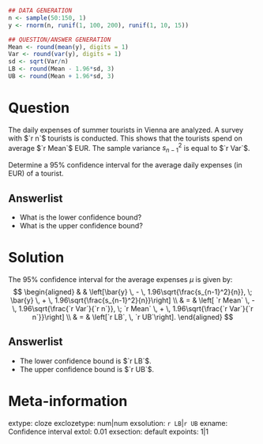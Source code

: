```r
## DATA GENERATION
n <- sample(50:150, 1)
y <- rnorm(n, runif(1, 100, 200), runif(1, 10, 15))

## QUESTION/ANSWER GENERATION
Mean <- round(mean(y), digits = 1)
Var <- round(var(y), digits = 1)
sd <- sqrt(Var/n)
LB <- round(Mean - 1.96*sd, 3)
UB <- round(Mean + 1.96*sd, 3)
```

Question
========

The daily expenses of summer tourists in Vienna are analyzed. A
survey with $`r n`$ tourists is conducted. This shows that the
tourists spend on average $`r Mean`$ EUR. The sample variance
$s^2_{n-1}$ is equal to $`r Var`$.

Determine a $95\%$ confidence interval for the average daily
expenses (in EUR) of a tourist.

Answerlist
----------
* What is the lower confidence bound?
* What is the upper confidence bound?

Solution
========

The $95\%$ confidence interval for the average expenses $\mu$ is
given by:
$$
\begin{aligned}
&   & \left[\bar{y} \, - \, 1.96\sqrt{\frac{s_{n-1}^2}{n}}, \; 
  \bar{y} \, + \, 1.96\sqrt{\frac{s_{n-1}^2}{n}}\right] \\
& = & \left[ `r Mean` \, - \, 1.96\sqrt{\frac{`r Var`}{`r n`}}, \;
             `r Mean` \, + \, 1.96\sqrt{\frac{`r Var`}{`r n`}}\right] \\
& = & \left[`r LB`, \, `r UB`\right].
\end{aligned}
$$

Answerlist
----------
* The lower confidence bound is $`r LB`$.
* The upper confidence bound is $`r UB`$.

Meta-information
============
extype: cloze
exclozetype: num|num
exsolution: `r LB`|`r UB`
exname: Confidence interval
extol: 0.01
exsection: default
expoints: 1|1
